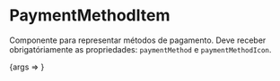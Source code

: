 
<Meta title="Molecules/PaymentMethodItem" component={PaymentMethodItem} />

# PaymentMethodItem

Componente para representar métodos de pagamento. Deve receber obrigatóriamente as propriedades: `paymentMethod` e
`paymentMethodIcon`.

<style>{`
  .flex-container {
    margin: 0 auto;
    display: flex;
    justify-content: center;
    max-width: 270px;
  }
`}</style>

<Canvas>
    <Story
        name="Regular Payment Method Item"
        args={{
            paymentMethod: "Cartão de Crédito",
            paymentMethodDescription: "Processamento instântaneo e seguro.",
            paymentMethodIcon: "creditCard",
        }}
        argTypes={{ onClick: { action: "onClick" } }}
    >
        {args => <PaymentMethodItem {...args} />}
    </Story>
</Canvas>

<ArgsTable of={PaymentMethodItem} />
